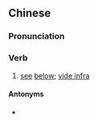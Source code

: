 {{also|见下}}
==Chinese==
{{zh-forms|s=见下}}

===Pronunciation===
{{zh-pron
|m=jiànxià
|cat=v
}}

===Verb===
{{zh-verb}}

# [[see]] [[below]]; [[vide infra]]

====Antonyms====
* {{zh-l|見上}}